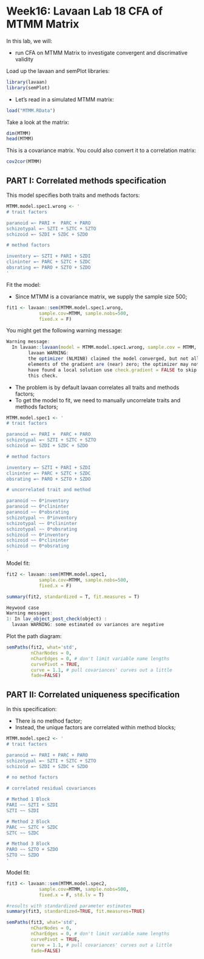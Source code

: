 # Week16: Lavaan Lab 18 CFA of MTMM Matrix

In this lab, we will:
    
+ run CFA on MTMM Matrix to investigate convergent and discrimative validity 

Load up the lavaan and semPlot libraries:

```r
library(lavaan)
library(semPlot)
```

+ Let's read in a simulated MTMM matrix:

```r
load("MTMM.RData")
```

Take a look at the matrix:

```r
dim(MTMM)
head(MTMM)
```
This is a covariance matrix. You could also convert it to a correlation matrix: 

```r
cov2cor(MTMM)
```


<!------------------------------>
## PART I: Correlated methods specification 
<!------------------------------>

This model specifies both traits and methods factors:

```r
MTMM.model.spec1.wrong <- '
# trait factors

paranoid =~ PARI +  PARC + PARO   
schizotypal =~ SZTI + SZTC + SZTO
schizoid =~ SZDI + SZDC + SZDO

# method factors

inventory =~ SZTI + PARI + SZDI
clininter =~ PARC + SZTC + SZDC
obsrating =~ PARO + SZTO + SZDO
'
```

Fit the model:

+ Since MTMM is a covariance matrix, we supply the sample size 500;

```r
fit1 <- lavaan::sem(MTMM.model.spec1.wrong, 
            sample.cov=MTMM, sample.nobs=500,
            fixed.x = F)
```

You might get the following warning message:

```r
Warning message:
  In lavaan::lavaan(model = MTMM.model.spec1.wrong, sample.cov = MTMM,  :
        lavaan WARNING:
        the optimizer (NLMINB) claimed the model converged, but not all
        elements of the gradient are (near) zero; the optimizer may not
        have found a local solution use check.gradient = FALSE to skip
        this check.                        
```

+ The problem is by default lavaan correlates all traits and methods factors; 
+ To get the model to fit, we need to manually uncorrelate traits and methods factors;

```r
MTMM.model.spec1 <- '
# trait factors

paranoid =~ PARI +  PARC + PARO   
schizotypal =~ SZTI + SZTC + SZTO
schizoid =~ SZDI + SZDC + SZDO

# method factors

inventory =~ SZTI + PARI + SZDI
clininter =~ PARC + SZTC + SZDC
obsrating =~ PARO + SZTO + SZDO

# uncorrelated trait and method

paranoid ~~ 0*inventory
paranoid ~~ 0*clininter
paranoid ~~ 0*obsrating
schizotypal ~~ 0*inventory
schizotypal ~~ 0*clininter
schizotypal ~~ 0*obsrating
schizoid ~~ 0*inventory
schizoid ~~ 0*clininter
schizoid ~~ 0*obsrating
'
```

Model fit:

```r
fit2 <- lavaan::sem(MTMM.model.spec1, 
            sample.cov=MTMM, sample.nobs=500,
            fixed.x = F)

summary(fit2, standardized = T, fit.measures = T)
```

```r
Heywood case
Warning messages:
1: In lav_object_post_check(object) :
  lavaan WARNING: some estimated ov variances are negative
```

Plot the path diagram:

```r
semPaths(fit2, what='std', 
         nCharNodes = 0,
         nCharEdges = 0, # don't limit variable name lengths
         curvePivot = TRUE, 
         curve = 1.1, # pull covariances' curves out a little
         fade=FALSE)
```


<!------------------------------>
## PART II: Correlated uniqueness specification
<!------------------------------>

In this specification: 

+ There is no method factor;
+ Instead, the unique factors are correlated within method blocks; 

```r
MTMM.model.spec2 <- '
# trait factors

paranoid =~ PARI + PARC + PARO   
schizotypal =~ SZTI + SZTC + SZTO
schizoid =~ SZDI + SZDC + SZDO

# no method factors

# correlated residual covariances

# Method 1 Block
PARI ~~ SZTI + SZDI
SZTI ~~ SZDI

# Method 2 Block
PARC ~~ SZTC + SZDC
SZTC ~~ SZDC

# Method 3 Block
PARO ~~ SZTO + SZDO
SZTO ~~ SZDO
'
```

Model fit:

```r
fit3 <- lavaan::sem(MTMM.model.spec2, 
            sample.cov=MTMM, sample.nobs=500,
            fixed.x = F, std.lv = T)

#results with standardized parameter estimates
summary(fit3, standardized=TRUE, fit.measures=TRUE)
```

```r
semPaths(fit3, what='std', 
         nCharNodes = 0,
         nCharEdges = 0, # don't limit variable name lengths
         curvePivot = TRUE, 
         curve = 1.1, # pull covariances' curves out a little
         fade=FALSE)
```


